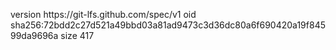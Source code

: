 version https://git-lfs.github.com/spec/v1
oid sha256:72bdd2c27d521a49bbd03a81ad9473c3d36dc80a6f690420a19f84599da9696a
size 417
